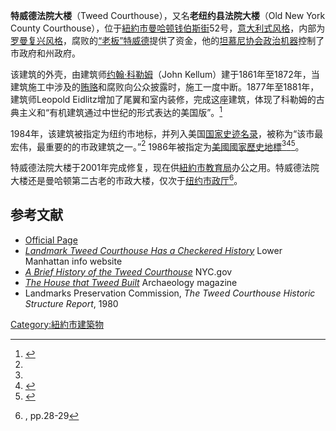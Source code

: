 {{Link style|time=2015-12-12T03:12:17+00:00}}
{{stack begin}}
{{Infobox nrhp 
| name = 老纽约县法院大楼<br>特威德法院大楼
| nrhp_type = nhl
| image = Tweed Court portico straight sun jeh.jpg
| location = [[美国|美国]][[纽约州|纽约州]][[紐約市|紐約市]][[曼哈顿|曼哈顿]]钱伯斯街52号
| lat_degrees = 40 | lat_minutes = 42 | lat_seconds = 47.4 | lat_direction = N
| long_degrees = 74 | long_minutes = 0 | long_seconds = 21.6 | long_direction = W
| nearest_city =
| architect = [[John_Kellum|John Kellum]]<ref>{{Cite web |url=http://www.nyc.gov/html/dcas/html/resources/man_tweed.shtml |title=Official Site |accessdate=2011-12-06 |archive-date=2007-05-13 |archive-url=https://web.archive.org/web/20070513073125/http://www.nyc.gov/html/dcas/html/resources/man_tweed.shtml |dead-url=no }}</ref>, [[Leopold_Eidlitz|Leopold Eidlitz]]
| built = 1861年至1872年和1877年至1881年
| designated_nrhp_type= 1976年5月11日<ref name="nhlsum">{{cite web|url=http://tps.cr.nps.gov/nhl/detail.cfm?ResourceId=1466&ResourceType=Building|title=Old New York County Courthouse|date=2007-09-19|work=National Historic Landmark summary listing|publisher=National Park Service|access-date=2011-12-06|archive-date=2012-05-16|archive-url=https://web.archive.org/web/20120516004820/http://tps.cr.nps.gov/nhl/detail.cfm?ResourceId=1466&ResourceType=Building|dead-url=no}}</ref>
| added = 1974年9月25日<ref name="nris">{{NRISref|2007a}}</ref>
| refnum= 74001277<ref>[http://www.nr.nps.gov/writeups/74001277.nl.pdf NL Writeup]{{dead link|date=2018年3月 |bot=InternetArchiveBot |fix-attempted=yes }}{{NRIS dead link}}</ref>
| governing_body = 纽约市政府
| designated_other2_name = NYC Landmark
| designated_other2_date = 1984年10月16日
| designated_other2_abbr = NYCL
| designated_other2_link = 纽约市地标保存委员会
| designated_other2_number =
| designated_other2_color = #ff0000
}}
{{stack end}}
'''特威德法院大楼'''（Tweed Courthouse），又名'''老纽约县法院大楼'''（Old New York County Courthouse），位于[[紐約市|紐約市]][[曼哈顿|曼哈顿]][[:en:Chambers_Street_(Manhattan)|钱伯斯街]]52号，[[:en:Italianate_architecture|意大利式风格]]，内部为[[:en:Romanesque_Revival|罗曼复兴风格]]，腐败的[[:en:William_M._"Boss"_Tweed|“老板”特威德]]提供了资金，他的[[坦慕尼协会|坦慕尼协会]][[:en:political_machine|政治机器]]控制了市政府和州政府。

该建筑的外壳，由建筑师[[约翰·科勒姆|约翰·科勒姆]]（John Kellum）建于1861年至1872年，当建筑施工中涉及的[[贿赂|贿赂]]和腐败向公众披露时，施工一度中断。1877年至1881年，建筑师Leopold Eidlitz增加了尾翼和室内装修，完成这座建筑，体现了科勒姆的古典主义和“有机建筑通过中世纪的形式表达的美国版”。<ref name="google.com">{{Cite web |url=http://www.neighborhoodpreservationcenter.org/db/bb_files/1984TweedCourthouse.pdf |title=Landmarks Preservation Commission, 16 October 1984 |access-date=2011-12-06 |archive-date=2021-04-16 |archive-url=https://web.archive.org/web/20210416015206/http://www.neighborhoodpreservationcenter.org/db/bb_files/1984TweedCourthouse.pdf |dead-url=no }}</ref>

1984年，该建筑被指定为纽约市地标，并列入美国[[国家史迹名录|国家史迹名录]]，被称为“该市最宏伟，最重要的的市政建筑之一。”<ref name="google.com"/> 1986年被指定为[[美國國家歷史地標|美國國家歷史地標]]<ref name="nhlsum"/><ref name="nrhpinv">{{cite web|url={{PDFlink|[http://pdfhost.focus.nps.gov/docs/NHLS/Text/74001277.pdf "Old New York County Courthouse", December 1975, by Cathy A. Alexander and Ralph Christian]|399 KB}}|title=National Register of Historic Places Inventory-Nomination|date=1975-12|publisher=National Park Service|access-date=2011-12-06|archive-date=2012-04-06|archive-url=https://web.archive.org/web/20120406100638/http://pdfhost.focus.nps.gov/docs/NHLS/Text/74001277.pdf|dead-url=no}}</ref><ref name="nrhpphotos">{{cite web|url={{PDFlink|[http://pdfhost.focus.nps.gov/docs/NHLS/Photos/74001277.pdf Old New York County Courthouse--Accompanying 3 photos, exterior, from 1967 and 1974.]|1.08 MB}}|title=National Register of Historic Places Inventory-Nomination|date=1975-12|publisher=National Park Service|access-date=2011-12-06|archive-date=2012-04-06|archive-url=https://web.archive.org/web/20120406100648/http://pdfhost.focus.nps.gov/docs/NHLS/Photos/74001277.pdf|dead-url=no}}</ref>。

特威德法院大楼于2001年完成修复，现在供[[紐約市教育局|紐約市教育局]]办公之用。特威德法院大楼还是曼哈顿第二古老的市政大楼，仅次于[[纽约市政厅|纽约市政厅]]<ref>{{cite nycland}}, pp.28-29</ref>。

==参考文献==
{{reflist}}
{{Commonscat|Tweed Courthouse|特威德法院大楼}}
*[http://www.nyc.gov/html/dcas/html/resources/man_tweed.shtml Official Page] {{Wayback|url=http://www.nyc.gov/html/dcas/html/resources/man_tweed.shtml |date=20070513073125 }}
*[http://www.lowermanhattan.info/news/landmark_tweed_courthouse_has_65546.aspx ''Landmark Tweed Courthouse Has a Checkered History''] {{Wayback|url=http://www.lowermanhattan.info/news/landmark_tweed_courthouse_has_65546.aspx |date=20120205132026 }} Lower Manhattan info website
*[http://www.nyc.gov/html/om/html/tweed_courthouse.html ''A Brief History of the Tweed Courthouse''] {{Wayback|url=http://www.nyc.gov/html/om/html/tweed_courthouse.html |date=20190901223747 }} NYC.gov
*[http://www.archaeology.org/0207/abstracts/tweed.html ''The House that Tweed Built''] {{Wayback|url=http://www.archaeology.org/0207/abstracts/tweed.html |date=20120217163053 }} Archaeology magazine
*Landmarks Preservation Commission, ''The Tweed Courthouse Historic Structure Report'', 1980

[[Category:紐約市建築物|Category:紐約市建築物]]